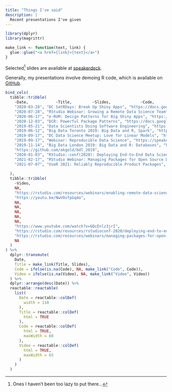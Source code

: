 ```yaml
---
title: "Things I've said"
description: |
  Recent presentations I've given
---
```

```r
library(dplyr)
library(magrittr)

make_link <- function(text, link) {
  glue::glue("<a href={link}>{text}</a>")
}
```


Selected[^1] slides are available at [speakerdeck](https://speakerdeck.com/akgold).

[^1]: Ones I haven't been too lazy to put there...

Generally, my presentations involve demoing R code, which is available on [GitHub](https://github.com/akgold/).

```r
bind_cols(
  tibble::tribble(
    ~Date,            ~Title,         ~Slides,             ~Code, 
    "2020-03-28", "DC SatRDays: Break Up Shiny Apps", "https://docs.google.com/presentation/d/1PJT0LfTAMz_6GCyLxMnPDAWqKmzWJKCOfcXosH-jEVk/edit?usp=sharing", "github.com/akgold/shiny_break_up_satrday",
    "2020-07-28", "RStudio Webinar: Growing a Remote Data Science Team", "https://docs.google.com/presentation/d/15rHvguWGVQ6elrw9G2CnJOasKvBS1TliEEDA931ZSVs/edit?usp=sharing", NA,
    "2020-06-17", "e-RUM: Design Patterns for Big Shiny Apps", "https://docs.google.com/presentation/d/1mAAU0sw7GIVwOeGVsvdZCWA86mHhu-GZgkjYgreqmBk/edit", "https://github.com/akgold/erum-big-shiny",
    "2020-12-03", "DCR: Powerful Package Patterns", "https://docs.google.com/presentation/d/1eJFTvWB1svlSdUsv_-3h2-665VnCMz8Cya7MlOjTnwQ/edit?usp=sharing", NA,
    "2019-05-21", "Data Scientists Doing Software Engineering", "https://speakerdeck.com/akgold/2019-05-21-data-scientists-and-software-engineering", NA,
    "2019-06-12", "Big Data Toronto 2019: Big Data and R, Spark", "https://speakerdeck.com/akgold/2019-06-12-big-data-toronto-spark", "https://github.com/akgold/big_data_2019",
    "2019-09-17", "DC Data Science Meetup: Love for Linear Models", "https://speakerdeck.com/akgold/love-for-linear-models", NA,
    "2019-09-17", "Webinar: Reproducible Data Science", "https://speakerdeck.com/akgold/2019-09-17-creating-reproducible-data-science", "https://github.com/akgold/2019-09-17_john_deere_webinar", 
    "2019-11-14", "Big Data London 2019: Big Data and R: Databases", "https://speakerdeck.com/akgold/r-and-big-data-databases", 
    "https://github.com/akgold/bdl_2019", 
    "2020-01-03", "RStudio::conf(2020): Deploying End-to-End Data Science with Shiny, Plumber, and Pins", "https://github.com/akgold/rsconf2020-deployment/blob/master/RStudio%20Conf%202020%20Talk.pdf", "https://github.com/akgold/rsconf2020-deployment",
    "2021-02-17", "RStudio Webinar: Managing Packages for Open Source Data Science", NA, NA
    "2021-07-07", "UseR 2021: Reliably Reproducible Product Packages", "https://docs.google.com/presentation/d/1a7YvEsknIcOAUJGskjW-jooW-A4ochg12k7iS5WpwAs/edit?usp=sharing", NA
    
  ), 
  tibble::tribble(
    ~Video, 
    NA,
    "https://rstudio.com/resources/webinars/enabling-remote-data-science-teams/",
    "https://youtu.be/NwVOvfpGq4o",
    NA,
    NA, 
    NA, 
    NA, 
    NA, 
    "https://www.youtube.com/watch?v=GQcEnlz3jrI", 
    "https://rstudio.com/resources/rstudioconf-2020/deploying-end-to-end-data-science-with-shiny-plumber-and-pins/", 
    "https://rstudio.com/resources/webinars/managing-packages-for-open-source-data-science/", 
    NA
  )
) %>%
  dplyr::transmute(
    Date,
    Title = make_link(Title, Slides),
    Code = ifelse(is.na(Code), NA, make_link("Code", Code)), 
    Video = ifelse(is.na(Video), NA, make_link("Video", Video))
  ) %>%
  dplyr::arrange(desc(Date)) %>%
  reactable::reactable(
    list(
      Date = reactable::colDef(
        width = 110
      ),
      Title = reactable::colDef(
        html = TRUE
      ), 
      Code = reactable::colDef(
        html = TRUE, 
        maxWidth = 60
      ), 
      Video = reactable::colDef(
        html = TRUE, 
        maxWidth = 65
      )
    )
  )
```

